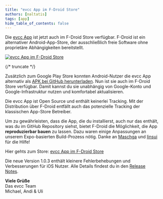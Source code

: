 ```yaml
---
title: "evcc App im F-Droid Store"
authors: [naltatis]
tags: [app]
hide_table_of_contents: false
---
```


Die [evcc App](/docs/features/app) ist jetzt auch im F-Droid Store verfügbar.
F-Droid ist ein alternativer Android-App-Store, der ausschließlich freie Software ohne proprietäre Abhängigkeiten bereitstellt.

[![evcc App im F-Droid Store](./evcc-app-fdroid.webp)](/blog/2025/04/25/evcc-app-fdroid)

{/* truncate */}

Zusätzlich zum Google Play Store konnten Android-Nutzer die evcc App alternativ als [APK bei GitHub herunterladen](https://github.com/evcc-io/app/releases/latest).
Nun ist sie auch im F-Droid Store verfügbar.
Damit kannst du sie unabhängig von Google-Konto und Google-Infrastruktur nutzen und komfortabel aktualisieren.

Die evcc App ist Open Source und enthält keinerlei Tracking.
Mit der Distribution über F-Droid entfällt auch das potenzielle Tracking der klassischen App-Store Betreiber.

Um zu gewährleisten, dass die App, die du installierst, auch nur das enthält, was du im GitHub Repository siehst, bietet F-Droid die Möglichkeit, die App **reproduzierbar bauen** zu lassen.
Dazu waren einige Anpassungen an unserem Expo-basierten Build-Prozess nötig.
Danke an [Maschga](https://github.com/Maschga) und [linsui](https://gitlab.com/linsui) für die Hilfe!

Hier gehts zum Store: [evcc App im F-Droid Store](https://f-droid.org/de/packages/io.evcc.android/)

Die neue Version 1.0.3 enthält kleinere Fehlerbehebungen und Verbesserungen für iOS Nutzer.
Alle Details findest du in den [Release Notes](https://github.com/evcc-io/app/releases/tag/1.0.3).

**Viele Grüße**<br/>
Das evcc Team<br/>
Michael, Andi & Uli


